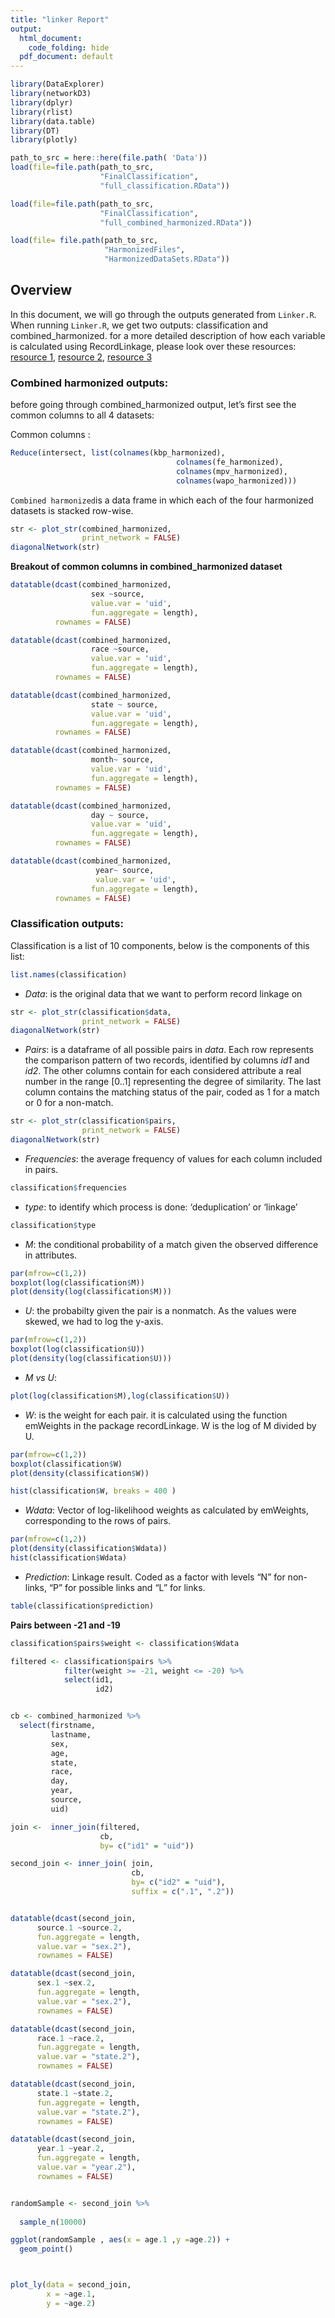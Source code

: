 ```yaml
---
title: "linker Report"
output:
  html_document:
    code_folding: hide
  pdf_document: default
---
```


```r
library(DataExplorer)
library(networkD3)
library(dplyr)
library(rlist)
library(data.table)
library(DT)
library(plotly)

path_to_src = here::here(file.path( 'Data'))
load(file=file.path(path_to_src,
                    "FinalClassification",
                    "full_classification.RData"))

load(file=file.path(path_to_src,
                    "FinalClassification",
                    "full_combined_harmonized.RData"))

load(file= file.path(path_to_src,
                     "HarmonizedFiles",
                     "HarmonizedDataSets.RData"))
```


## Overview

In this document, we will go through the outputs generated from `Linker.R`.
When running `Linker.R`, we get two outputs: classification and combined_harmonized.
for a more detailed description of how each variable is calculated using RecordLinkage, please look over these resources: [resource 1](https://cran.r-project.org/web/packages/RecordLinkage/RecordLinkage.pdf), [resource 2](http://v-neck.github.io/final/),
[resource 3](https://docs.google.com/presentation/d/19XFzorND9YIxosJm74sgS-We_qJSvCoGWwsGXubt-N0/edit#slide=id.p)


### Combined harmonized outputs:

before going through combined_harmonized output, let's first see the common columns to all 4 datasets:

Common columns :
```r
Reduce(intersect, list(colnames(kbp_harmonized),
                                     colnames(fe_harmonized),
                                     colnames(mpv_harmonized),
                                     colnames(wapo_harmonized)))
```



`Combined harmonized`is a data frame in which each of the four harmonized datasets is stacked row-wise.


```r
str <- plot_str(combined_harmonized,
                print_network = FALSE)
diagonalNetwork(str)

```

**Breakout of common columns in combined_harmonized dataset**

```r

datatable(dcast(combined_harmonized,
                  sex ~source,
                  value.var = 'uid',
                  fun.aggregate = length),
          rownames = FALSE)

datatable(dcast(combined_harmonized,
                  race ~source,
                  value.var = 'uid',
                  fun.aggregate = length),
          rownames = FALSE)

datatable(dcast(combined_harmonized,
                  state ~ source,
                  value.var = 'uid',
                  fun.aggregate = length),
          rownames = FALSE)

datatable(dcast(combined_harmonized,
                  month~ source,
                  value.var = 'uid',
                  fun.aggregate = length),
          rownames = FALSE)

datatable(dcast(combined_harmonized,
                  day ~ source,
                  value.var = 'uid',
                  fun.aggregate = length),
          rownames = FALSE)

datatable(dcast(combined_harmonized,
                   year~ source,
                   value.var = 'uid',
                  fun.aggregate = length),
          rownames = FALSE)
```






### Classification outputs:

Classification is a list of 10 components, below is the components of this list:
```r
list.names(classification)
```

* *Data*: is the original data that we want to perform record linkage on
```r
str <- plot_str(classification$data,
                print_network = FALSE)
diagonalNetwork(str)
```

* *Pairs*: is a dataframe of all possible pairs in _data_.
Each row represents the comparison pattern of two records, identified by columns *id1* and *id2*. The other columns contain for each considered attribute a real number in the range [0..1] representing the degree of similarity. The last column
contains the matching status of the pair, coded as 1 for a match or 0 for a non-match.
```r
str <- plot_str(classification$pairs,
                print_network = FALSE)
diagonalNetwork(str)

```


* *Frequencies*: the average frequency of values for each column included in pairs.
```r
classification$frequencies
```

* *type*: to identify which process is done: 'deduplication' or 'linkage'
```r
classification$type
```

* *M*: the conditional probability of a match given the observed difference in attributes.
```r
par(mfrow=c(1,2))
boxplot(log(classification$M))
plot(density(log(classification$M)))

```

* *U*: the probabilty given the pair is a nonmatch. 
As the values were skewed, we had to log the y-axis.
```r
par(mfrow=c(1,2))
boxplot(log(classification$U))
plot(density(log(classification$U)))

```



* *M vs U*: 
```r
plot(log(classification$M),log(classification$U))
```

* *W*: is the weight for each pair. it is calculated using the function emWeights in the package recordLinkage.
W is the log of M divided by U.

```r
par(mfrow=c(1,2))
boxplot(classification$W)
plot(density(classification$W))

hist(classification$W, breaks = 400 )
```

* *Wdata*: Vector of log-likelihood weights as calculated by emWeights,
corresponding to the rows of pairs.

```r
par(mfrow=c(1,2))
plot(density(classification$Wdata))
hist(classification$Wdata)
```


* *Prediction*: Linkage result. Coded as a factor with levels "N" for non-links, "P" for possible links and "L" for links.

```r
table(classification$prediction)
```


**Pairs between -21 and -19**
```r
classification$pairs$weight <- classification$Wdata

filtered <- classification$pairs %>% 
            filter(weight >= -21, weight <= -20) %>% 
            select(id1,
                   id2)


cb <- combined_harmonized %>%
  select(firstname,
         lastname,
         sex,
         age,
         state,
         race,
         day,
         year,
         source,
         uid)

join <-  inner_join(filtered,
                    cb,
                    by= c("id1" = "uid"))

second_join <- inner_join( join,
                           cb,
                           by= c("id2" = "uid"),
                           suffix = c(".1", ".2"))


datatable(dcast(second_join,
      source.1 ~source.2,
      fun.aggregate = length,
      value.var = "sex.2"),
      rownames = FALSE)

datatable(dcast(second_join,
      sex.1 ~sex.2,
      fun.aggregate = length,
      value.var = "sex.2"),
      rownames = FALSE)

datatable(dcast(second_join,
      race.1 ~race.2,
      fun.aggregate = length,
      value.var = "state.2"),
      rownames = FALSE)

datatable(dcast(second_join,
      state.1 ~state.2,
      fun.aggregate = length,
      value.var = "state.2"),
      rownames = FALSE)

datatable(dcast(second_join,
      year.1 ~year.2,
      fun.aggregate = length,
      value.var = "year.2"),
      rownames = FALSE)


randomSample <- second_join %>% 
  
  sample_n(10000)

ggplot(randomSample , aes(x = age.1 ,y =age.2)) +
  geom_point() 



plot_ly(data = second_join,
        x = ~age.1,
        y = ~age.2)

```




